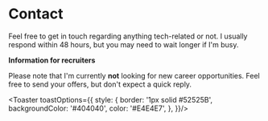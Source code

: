 


# Contact

Feel free to get in touch regarding anything tech-related or not. I usually respond within 48 hours, but you may need to wait longer if I'm busy.

<InfoBox type="info">
	<b>Information for recruiters</b>
	<p className="text-sm">Please note that I'm currently <b>not</b> looking for new career opportunities. Feel free to send your offers, but don't expect a quick reply.</p>
</InfoBox>

<Form/>

<Toaster toastOptions={{
	style: {
		border: '1px solid #52525B',
		backgroundColor: '#404040',
		color: '#E4E4E7',
	},
}}/>

<div className="h-32"/>


